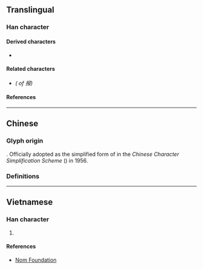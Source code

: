 {{also|報}}
{{character info/new}}
==Translingual==
{{stroke order|strokes=7}}
{{stroke order|type=animate}}

===Han character===
{{Han char|rn=64|rad=手|as=04|sn=7|four=|canj=QSLE|ids=⿰扌𠬝}}

====Derived characters====
* {{l|mul|[[𭓄]]}}

====Related characters====
* {{l|mul|[[報]]}} ''({{w|Traditional Chinese|Traditional form}} of 报)''

====References====
{{Han ref|kx=0422.121|hdz=31846.010|uh=62A5}}

----

==Chinese==

===Glyph origin===
{{Han simp|報|f=幸|t=扌}}. Officially adopted as the simplified form of {{zh-l|*報}} in the ''Chinese Character Simplification Scheme'' ({{w2|zh|pref=《|s:漢字簡化方案|漢字簡化方案|suf=》}}) in 1956.

===Definitions===
{{zh-see|報|sv}}

----

==Vietnamese==

===Han character===
{{vi-hantu|[[báo]]|rs=手04}}

# {{alt form|vi|報}}

====References====
* [http://nomfoundation.org/common/nom_details.php?codepoint=62A5 Nom Foundation]
